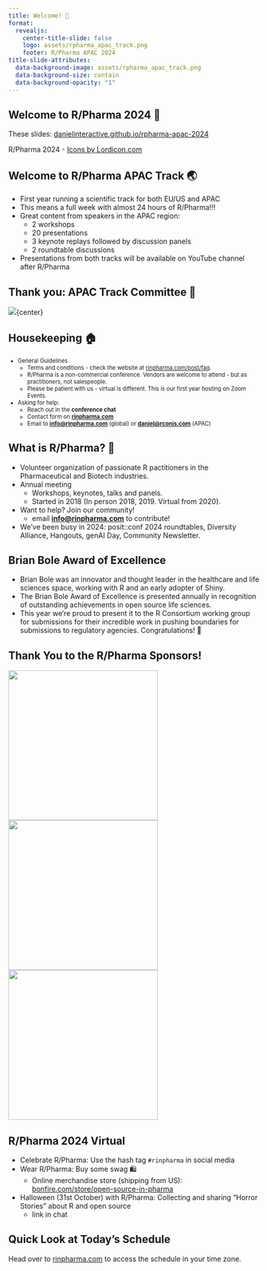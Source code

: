```yaml
---
title: Welcome! 🎉
format:
  revealjs:
    center-title-slide: false
    logo: assets/rpharma_apac_track.png
    footer: R/Pharma APAC 2024
title-slide-attributes:
  data-background-image: assets/rpharma_apac_track.png
  data-background-size: contain
  data-background-opacity: "1"
---
```


## Welcome to R/Pharma 2024 🎉

<script src="https://cdn.lordicon.com/lordicon-1.1.0.js"></script>
<lord-icon
    src="https://cdn.lordicon.com/lupuorrc.json"
    trigger="loop"
    style="width:500px;height:500px">
</lord-icon>

::: right
These slides: 
[danielinteractive.github.io/rpharma-apac-2024](https://danielinteractive.github.io/rpharma-apac-2024/)
:::

::: footer
R/Pharma 2024  -  <a href="https://lordicon.com/">Icons by Lordicon.com</a>
:::

## Welcome to R/Pharma APAC Track 🌏

-  First year running a scientific track for both EU/US and APAC
-  This means a full week with almost 24 hours of R/Pharma!!! 
-  Great content from speakers in the APAC region:
    -  2 workshops
    -  20 presentations
    -  3 keynote replays followed by discussion panels
    -  2 roundtable discussions
-  Presentations from both tracks will be available on YouTube channel after R/Pharma

## Thank you: APAC Track Committee  🙏

![](assets/apac_committee.png){center}

## Housekeeping 🏠

::: {style="font-size: 80%;"}
-  General Guidelines
    -  Terms and conditions - check the website at [rinpharma.com/post/faq](https://rinpharma.com/post/faq/).
    -  R/Pharma is a non-commercial conference.  Vendors are welcome to attend - but as practitioners, not salespeople.
    -  Please be patient with us - virtual is different.  This is our first year hosting on Zoom Events.
-  Asking for help:
    -  Reach out in the **conference chat**
    -  Contact form on **[rinpharma.com](https://rinpharma.com)**
    -  Email to **[info@rinpharma.com](mailto:info@rinpharma.com)** (global) or **[daniel@rconis.com](mailto:daniel@rconis.com)** (APAC)
:::

## What is R/Pharma? 🤔

-  Volunteer organization of passionate R pactitioners in the Pharmaceutical and Biotech industries.
-  Annual meeting
    -  Workshops, keynotes, talks and panels.
    -  Started in 2018 (In person 2018, 2019.  Virtual from 2020).
-  Want to help?  Join our community!
    -  email **[info@rinpharma.com](mailto:info@rinpharma.com)** to contribute! 
-  We've been busy in 2024: posit::conf 2024 roundtables, Diversity Alliance, Hangouts, genAI Day, Community Newsletter.

## Brian Bole Award of Excellence

::: {.incremental}
-  Brian Bole was an innovator and thought leader in the healthcare and life sciences space, working with R and an early adopter of Shiny. 
-  The Brian Bole Award of Excellence is presented annually in recognition of outstanding achievements in open source life sciences.
-  This year we're proud to present it to the R Consortium working group for submissions for their incredible work in pushing boundaries for submissions to regulatory agencies. Congratulations! 🎉
:::

## Thank You to the R/Pharma Sponsors!

![](assets/novo.jpeg){width=300}
![](assets/j_and_j.png){width=300}
![](assets/posit.png){width=300}

## R/Pharma 2024 Virtual

- Celebrate R/Pharma: Use the hash tag `#rinpharma` in social media 
- Wear R/Pharma: Buy some swag 🛍️
    -  Online merchandise store (shipping from US): [bonfire.com/store/open-source-in-pharma](https://www.bonfire.com/store/open-source-in-pharma/)
- Halloween (31st October) with R/Pharma: Collecting and sharing "Horror Stories" about R and open source
    -  link in chat

## Quick Look at Today's Schedule

Head over to [rinpharma.com](https://rinpharma.com) to access the schedule in your time zone.